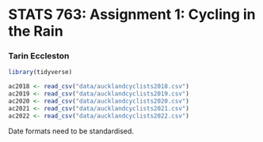 # STATS 763: Assignment 1: Cycling in the Rain
### Tarin Eccleston

```r
library(tidyverse)
```

```r
ac2018 <- read_csv("data/aucklandcyclists2018.csv")
ac2019 <- read_csv("data/aucklandcyclists2019.csv")
ac2020 <- read_csv("data/aucklandcyclists2020.csv")
ac2021 <- read_csv("data/aucklandcyclists2021.csv")
ac2022 <- read_csv("data/aucklandcyclists2022.csv")
```

Date formats need to be standardised.